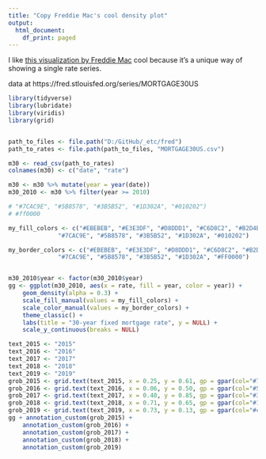 ```yaml
---
title: "Copy Freddie Mac's cool density plot"
output:
  html_document:
    df_print: paged
---
```


I like [this visualization by Freddie Mac](https://www.linkedin.com/posts/leonard-kiefer-51175331_30-year-mortgage-rates-in-the-us-are-the-activity-6565603766907744256-YuPJ) cool because it's a unique way of showing a single rate series.

data at https://fred.stlouisfed.org/series/MORTGAGE30US 

```r
library(tidyverse)
library(lubridate)
library(viridis)
library(grid)


path_to_files <- file.path("D:/GitHub/_etc/fred")
path_to_rates <- file.path(path_to_files, "MORTGAGE30US.csv")

m30 <- read_csv(path_to_rates)
colnames(m30) <- c("date", "rate")

m30 <- m30 %>% mutate(year = year(date))
m30_2010 <- m30 %>% filter(year >= 2010)

# "#7CAC9E", "#5B8578", "#3B5B52", "#1D302A", "#010202")
# #ff0000

my_fill_colors <- c("#EBEBEB", "#E3E3DF", "#D8DDD1", "#C6D8C2", "#B2D4BB",
              "#7CAC9E", "#5B8578", "#3B5B52", "#1D302A", "#010202")

my_border_colors <- c("#EBEBEB", "#E3E3DF", "#D8DDD1", "#C6D8C2", "#B2D4BB",
              "#7CAC9E", "#5B8578", "#3B5B52", "#1D302A", "#FF0000")


m30_2010$year <- factor(m30_2010$year)
gg <- ggplot(m30_2010, aes(x = rate, fill = year, color = year)) + 
    geom_density(alpha = 0.3) +
    scale_fill_manual(values = my_fill_colors) +
    scale_color_manual(values = my_border_colors) +
    theme_classic() +
    labs(title = "30-year fixed mortgage rate", y = NULL) +
    scale_y_continuous(breaks = NULL)

text_2015 <- "2015"
text_2016 <- "2016"
text_2017 <- "2017"
text_2018 <- "2018"
text_2019 <- "2019"
grob_2015 <- grid.text(text_2015, x = 0.25, y = 0.61, gp = gpar(col="#7CAC9E", fontsize = 11, fontface = "bold"))
grob_2016 <- grid.text(text_2016, x = 0.06, y = 0.50, gp = gpar(col="#5B8578", fontsize = 12, fontface = "bold"))
grob_2017 <- grid.text(text_2017, x = 0.40, y = 0.85, gp = gpar(col="#3B5B52", fontsize = 13, fontface = "bold"))
grob_2018 <- grid.text(text_2018, x = 0.71, y = 0.65, gp = gpar(col="#1D302A", fontsize = 14, fontface = "bold"))
grob_2019 <- grid.text(text_2019, x = 0.73, y = 0.13, gp = gpar(col="#c40101", fontsize = 15, fontface = "bold"))
gg + annotation_custom(grob_2015) +
    annotation_custom(grob_2016) +
    annotation_custom(grob_2017) +
    annotation_custom(grob_2018) +
    annotation_custom(grob_2019)


```
